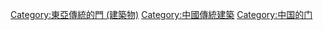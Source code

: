 [[Category:東亞傳統的門_(建築物)|Category:東亞傳統的門 (建築物)]]
[[Category:中國傳統建築|Category:中國傳統建築]]
[[Category:中国的门|Category:中国的门]]